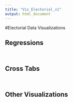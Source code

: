 ```yaml
---
title: "Viz_Electorial_v1"
output: html_document
---
```

#Electorial Data Visualizations 


## Regressions
```


```

## Cross Tabs
```


```

## Other Visualizations
```


```